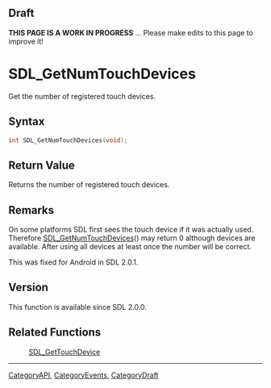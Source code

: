 
== Draft ==

'''THIS PAGE IS A WORK IN PROGRESS''' ... Please make edits to this page to improve it!



<!-- #*^*^*^*^*See https://wiki.libsdl.org/SGFunctions for details on editing this page*^*^*^*^* -->
= SDL_GetNumTouchDevices =

Get the number of registered touch devices.

== Syntax ==

<syntaxhighlight lang='c'>
int SDL_GetNumTouchDevices(void);
</syntaxhighlight>

== Return Value ==

Returns the number of registered touch devices.



== Remarks ==

On some platforms SDL first sees the touch device if it was actually used.
Therefore [[SDL_GetNumTouchDevices]]() may return 0 although devices are
available. After using all devices at least once the number will be
correct.

This was fixed for Android in SDL 2.0.1.

== Version ==

This function is available since SDL 2.0.0.



== Related Functions ==

:[[SDL_GetTouchDevice]]

----
[[CategoryAPI]], [[CategoryEvents]], [[CategoryDraft]]
<!-- #See the Style Guide for instructions on editing the footer. -->



